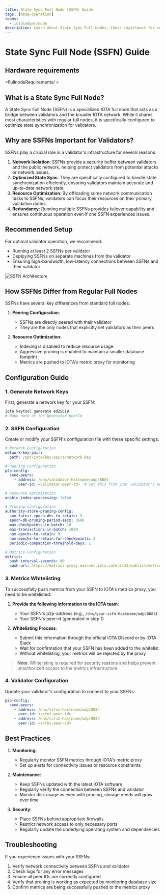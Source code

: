 ```yaml
---
title: State Sync Full Node (SSFN) Guide
tags: [node-operation]
teams:
  - iotaledger/node
description: Learn about State Sync Full Nodes, their importance for validators, and how to set them up.
---
```



# State Sync Full Node (SSFN) Guide

## Hardware requirements

<FullnodeRequirements/ >

## What is a State Sync Full Node?

A State Sync Full Node (SSFN) is a specialized IOTA full node that acts as a bridge between validators and the broader IOTA network. While it shares most characteristics with regular full nodes, it is specifically configured to optimize state synchronization for validators.

## Why are SSFNs Important for Validators?

SSFNs play a crucial role in a validator's infrastructure for several reasons:

1. **Network Isolation**: SSFNs provide a security buffer between validators and the public network, helping protect validators from potential attacks or network issues.
2. **Optimized State Sync**: They are specifically configured to handle state synchronization efficiently, ensuring validators maintain accurate and up-to-date network state.
3. **Resource Optimization**: By offloading some network communication tasks to SSFNs, validators can focus their resources on their primary validation duties.
4. **Redundancy**: Running multiple SSFNs provides failover capability and ensures continuous operation even if one SSFN experiences issues.

## Recommended Setup

For optimal validator operation, we recommend:

- Running at least 2 SSFNs per validator
- Deploying SSFNs on separate machines from the validator
- Ensuring high-bandwidth, low-latency connections between SSFNs and their validator

![SSFN Architecture](ssfn-diagram.svg)

## How SSFNs Differ from Regular Full Nodes

SSFNs have several key differences from standard full nodes:

1. **Peering Configuration**:

   - SSFNs are directly peered with their validator
   - They are the only nodes that explicitly set validators as their peers
2. **Resource Optimization**:

   - Indexing is disabled to reduce resource usage
   - Aggressive pruning is enabled to maintain a smaller database footprint
   - Metrics are pushed to IOTA's metric proxy for monitoring

## Configuration Guide

### 1. Generate Network Keys

First, generate a network key for your SSFN:

```bash
iota keytool generate ed25519
# Make note of the generated peerId
```

### 2. SSFN Configuration

Create or modify your SSFN's configuration file with these specific settings:

```yaml
# Network Configuration
network-key-pair:
  path: /opt/iota/key-pairs/network.key

# Peering Configuration
p2p-config:
  seed-peers:
    - address: /dns/validator-hostname/udp/8084
      peer-id: <validator-peer-id>  # Get this from your validator's network.key

# Resource Optimization
enable-index-processing: false

# Pruning Configuration
authority-store-pruning-config:
  num-latest-epoch-dbs-to-retain: 3
  epoch-db-pruning-period-secs: 3600
  max-checkpoints-in-batch: 10
  max-transactions-in-batch: 1000
  num-epochs-to-retain: 0
  num-epochs-to-retain-for-checkpoints: 2
  periodic-compaction-threshold-days: 1

# Metrics Configuration
metrics:
  push-interval-seconds: 60
  push-url: https://metrics-proxy.mainnet.iota.cafe:8443/publish/metrics
```

### 3. Metrics Whitelisting

To successfully push metrics from your SSFN to IOTA's metrics proxy, you need to be whitelisted:

1. **Provide the following information to the IOTA team**:
   - Your SSFN's p2p-address (e.g., `/dns/your-ssfn-hostname/udp/8084`)
   - Your SSFN's peer-id (generated in step 1)

2. **Whitelisting Process**:
   - Submit this information through the official IOTA Discord or by IOTA Slack
   - Wait for confirmation that your SSFN has been added to the whitelist
   - Without whitelisting, your metrics will be rejected by the proxy

> **Note**: Whitelisting is required for security reasons and helps prevent unauthorized access to the metrics infrastructure.

### 4. Validator Configuration

Update your validator's configuration to connect to your SSFNs:

```yaml
p2p-config:
  seed-peers:
    - address: /dns/ssfn1-hostname/udp/8084
      peer-id: <ssfn1-peer-id>
    - address: /dns/ssfn2-hostname/udp/8084
      peer-id: <ssfn2-peer-id>
```

## Best Practices

1. **Monitoring**:

   - Regularly monitor SSFN metrics through IOTA's metric proxy
   - Set up alerts for connectivity issues or resource constraints
2. **Maintenance**:

   - Keep SSFNs updated with the latest IOTA software
   - Regularly verify the connection between SSFNs and validator
   - Monitor disk usage as even with pruning, storage needs will grow over time
3. **Security**:

   - Place SSFNs behind appropriate firewalls
   - Restrict network access to only necessary ports
   - Regularly update the underlying operating system and dependencies

## Troubleshooting

If you experience issues with your SSFNs:

1. Verify network connectivity between SSFNs and validator
2. Check logs for any error messages
3. Ensure all peer IDs are correctly configured
4. Verify that pruning is working as expected by monitoring database size
5. Confirm metrics are being successfully pushed to the metrics proxy